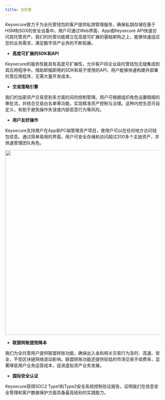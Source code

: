 ```yaml
---
title: 全托管
---
```


Keysecure致力于为全托管钱包的客户提供私钥管理服务，确保私钥存储在基于HSM和SGX的安全设备中。用户可通过Web界面、App或Keysecure API快速访问其托管资产。我们的托管功能建立在高度可扩展的基础架构之上，能够快速适应您的业务需求，满足数字资产业务的不断拓展。

* **高度可扩展的SDK和API**

Keysecure的服务性能具有高度可扩展性，允许客户将企业级托管钱包无缝集成到其应用程序中。借助即插即用的SDK和易于使用的API，用户能够快速构建并部署托管应用程序，无需大量开发成本。

* **交易策略引擎**

我们的加密资产交易受到多方面的风险控制管理。用户可根据组织角色设置精细的审批流，并结合交易白名单等功能，实现精准资产控制与治理。这种内控生态可自定义，有助于避免操作失误或内部恶意行为等风险。


* **用户友好操作**

Keysecure支持用户在App和PC端管理资产项目，使用户可以在任何地方访问钱包信息。通过简单易用的界面，用户可安全存储和访问超过200多个主链资产，并快速管理团队角色。

<div className="w-full flex items-center justify-center">
    <img src="/images/introduction/quantuoguan1cn.png" width="600"/>
</div>

* **联盟转账提效降本**

我们为全托管用户提供联盟转账功能，确保出入金和相关交易行为及时、高速、安全，不受区块链网络波动影响。联盟转账功能还提供较低的市场交易手续费率，显著降低用户业务运营成本，促进虚拟资产业务发展。

* **国际安全认证**

Keysecure获得SOC2 Type1和Type2安全系统控制验证报告，证明我们在信息安全管理和客户数据保护方面具备最高级别的实践能力。
